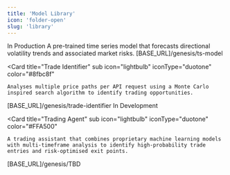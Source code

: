 ```yaml
---
title: 'Model Library'
icon: 'folder-open'
slug: 'library'
---
```


<CardGroup cols={1}>
  <Check>In Production</Check>
  <Card
    title="Time Series Forecasting Model"
    icon="lightbulb" iconType="duotone" color="#8fbc8f"
  >
  <Tabs>
  <Tab title="Description">
    A pre-trained time series model that forecasts directional volatility trends and associated market risks.
  </Tab>
  <Tab title="Endpoint">
    [BASE_URL]/genesis/ts-model
  </Tab>
  </Tabs>
  </Card>
  
  <Card
    title="Trade Identifier"
    sub
    icon="lightbulb" iconType="duotone" color="#8fbc8f"
  >
  <Tabs>
  
  <Tab title="Description">
   
    Analyses multiple price paths per API request using a Monte Carlo inspired search algorithm to identify trading opportunities.

  </Tab>
  <Tab title="Endpoint">
    [BASE_URL]/genesis/trade-identifier
  </Tab>
  </Tabs>
  </Card>
  
</CardGroup>


<CardGroup cols={1}>
  <Note>In Development</Note>
 
  <Card
    title="Trading Agent"
    sub
    icon="lightbulb" iconType="duotone" color="#FFA500"
  >
  <Tabs>
  
  <Tab title="Description">
   
    A trading assistant that combines proprietary machine learning models with multi-timeframe analysis to identify high-probability trade entries and risk-optimised exit points.

  </Tab>
  <Tab title="Endpoint">
    [BASE_URL]/genesis/TBD
  </Tab>
  </Tabs>
  </Card>
  
</CardGroup>